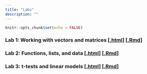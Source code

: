 ```yaml
---
title: "Labs"
description: ""
---
```


```r
knitr::opts_chunk$set(echo = FALSE)
```

### Lab 1: Working with vectors and matrices [[.html](files/labs/lab-01_matrices-and-vectors.html)] [[.Rmd](https://raw.githubusercontent.com/svteichman/STAT302-SPR2022/main/files/labs/lab-01_matrices-and-vectors.Rmd)]

### Lab 2: Functions, lists, and data [[.html](files/labs/lab-02_controlflow.html)] [[.Rmd](https://raw.githubusercontent.com/svteichman/STAT302-SPR2022/main/files/labs/lab-02_controlflow.Rmd)]


### Lab 3: t-tests and linear models [[.html](files/labs/lab-03_inference.html)] [[.Rmd](https://raw.githubusercontent.com/svteichman/STAT302-SPR2022/main/files/labs/lab-03_inference.Rmd)]

\begin{comment}

### Lab 4: Prediction and error [[.html](files/labs/lab-04_train-test-cv.html)] [[.Rmd](https://raw.githubusercontent.com/svteichman/STAT302-SPR2022/main/files/labs/lab-04_train-test-cv.Rmd)]

\end{comment}